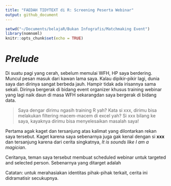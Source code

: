 ```yaml
---
title: "FAEDAH TIDYTEXT di R: Screening Peserta Webinar"
output: github_document
---
```


```r
setwd("~/Documents/belajaR/Bukan Infografis/Matchmaking Event")
library(nomnoml)
knitr::opts_chunk$set(echo = TRUE)
```

# _Prelude_

Di suatu pagi yang cerah, sebelum memulai WFH, HP saya berdering. Muncul pesan masuk dari kawan lama saya. Kalau dipikir-pikir lagi, dunia saya dan dirinya sangat berbeda jauh. Hampir tidak ada irisannya sama sekali. Dirinya bergerak di bidang event organizer khusus training webinar yang lagi naik daun di masa WFH sekarangdan saya bergerak di bidang data.

> Saya dengar dirimu ngasih training R yah? Kata si xxx, dirimu bisa melakukan filtering macem-macem di excel yah? Si xxx bilang ke saya, kayaknya dirimu bisa menyelesaikan masalah saya!

Pertama agak kaget dan tersanjung atas kalimat yang dilontarkan rekan saya tersebut. Kaget karena saya sebenarnya juga gak kenal dengan si __xxx__ dan tersanjung karena dari cerita singkatnya, _It is sounds like I am a magician_.

Ceritanya, teman saya tersebut membuat scheduled webinar untuk targeted and selected person. Sebenarnya yang ditarget adalah 

Catatan: untuk merahasiakan identitas pihak-pihak terkait, cerita ini didramatisir secukupnya.